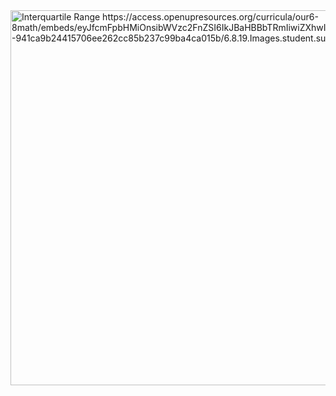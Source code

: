 <div class="content has-text-centered">
<img
    src="https://s3.amazonaws.com/public.bencher.dev/docs/interquartile-range.svg"
    width="800"
    height="600"
    alt="Interquartile Range https://access.openupresources.org/curricula/our6-8math/embeds/eyJfcmFpbHMiOnsibWVzc2FnZSI6IkJBaHBBbTRmIiwiZXhwIjpudWxsLCJwdXIiOiJibG9iX2lkIn19--941ca9b24415706ee262cc85b237c99ba4ca015b/6.8.19.Images.student.summary.03_en.svg"
/>
</div>
